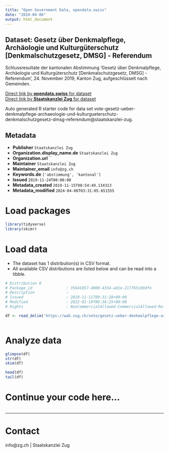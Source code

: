 ```yaml
---
title: "Open Government Data, opendata.swiss"
date: "2024-04-06"
output: html_document
---
```


## Dataset: Gesetz über Denkmalpflege, Archäologie und Kulturgüterschutz [Denkmalschutzgesetz, DMSG] - Referendum

Schlussresultate der kantonalen Abstimmung 'Gesetz über Denkmalpflege, Archäologie und Kulturgüterschutz [Denkmalschutzgesetz, DMSG] - Referendum', 24. November 2019, Kanton Zug, aufgeschlüsselt nach Gemeinden.

[Direct link by **opendata.swiss** for dataset](https://opendata.swiss/de/dataset/gesetz-uber-denkmalpflege-archaologie-und-kulturguterschutz-denkmalschutzgesetz-dmsg-referendum)<br>
[Direct link by **Staatskanzlei Zug** for dataset](https://wab.zug.ch/vote/gesetz-ueber-denkmalpflege-archaeologie-und-kulturgueterschutz-denkmalschutzgesetz-dmsg-referendum/data)

Auto generated R starter code for data set vote-gesetz-ueber-denkmalpflege-archaeologie-und-kulturgueterschutz-denkmalschutzgesetz-dmsg-referendum@staatskanzlei-zug.

## Metadata

- **Publisher** `Staatskanzlei Zug`
- **Organization.display_name.de** `Staatskanzlei Zug`
- **Organization.url** ``
- **Maintainer** `Staatskanzlei Zug`
- **Maintainer_email** `info@zg.ch`
- **Keywords.de** `['abstimmung', 'kantonal']`
- **Issued** `2019-11-24T00:00:00`
- **Metadata_created** `2019-11-15T08:54:49.134313`
- **Metadata_modified** `2024-04-06T03:31:05.651555`


# Load packages

```r

library(tidyverse)
library(skimr)

```

# Load data

-   The dataset has 1 distribution(s) in CSV format.
-   All available CSV distributions are listed below and can be read into a tibble.

```r

# Distribution 0
# Package_id               : 35641057-d809-4334-a81e-217765c89dfe
# Description              : 
# Issued                   : 2019-11-11T09:31:28+00:00
# Modified                 : 2022-01-19T06:36:25+00:00
# Rights                   : NonCommercialAllowed-CommercialAllowed-ReferenceRequired

df <- read_delim('https://wab.zug.ch/vote/gesetz-ueber-denkmalpflege-archaeologie-und-kulturgueterschutz-denkmalschutzgesetz-dmsg-referendum/data-csv')



```

# Analyze data

```r

glimpse(df)
str(df)
skim(df)

head(df)
tail(df)

```

# Continue your code here...

```r

```

------------------------------------------------------------------------

# Contact

info@zg.ch | Staatskanzlei Zug
